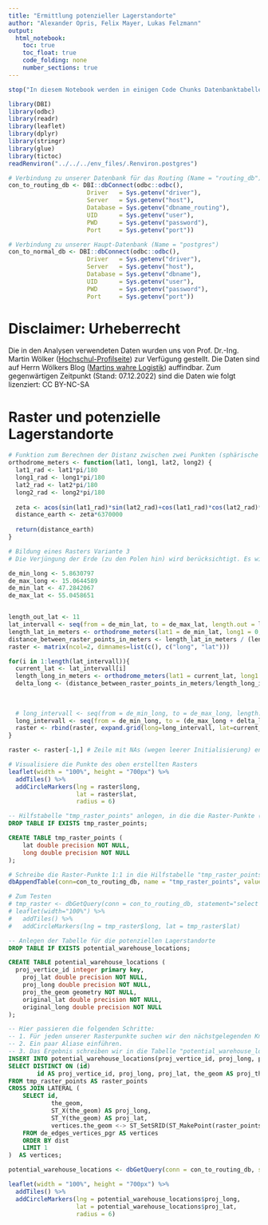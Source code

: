 ```yaml
---
title: "Ermittlung potenzieller Lagerstandorte"
author: "Alexander Opris, Felix Mayer, Lukas Felzmann"
output:
  html_notebook:
    toc: true
    toc_float: true
    code_folding: none
    number_sections: true
---
```


```r
stop("In diesem Notebook werden in einigen Code Chunks Datenbanktabellen neu befüllt. Diese Stop-Anweisung soll verhindern, dass die Chunks versehentlich bei einem 'Run All' ausgeführt und somit unbeabsichtigte Änderungen an der Datenbank vorgenommen werden.")
```


```r
library(DBI)
library(odbc)
library(readr)
library(leaflet)
library(dplyr)
library(stringr)
library(glue)
library(tictoc)
readRenviron("../../../env_files/.Renviron.postgres")
```

```r
# Verbindung zu unserer Datenbank für das Routing (Name = "routing_db")
con_to_routing_db <- DBI::dbConnect(odbc::odbc(),
                      Driver   = Sys.getenv("driver"),
                      Server   = Sys.getenv("host"),
                      Database = Sys.getenv("dbname_routing"),
                      UID      = Sys.getenv("user"),
                      PWD      = Sys.getenv("password"),
                      Port     = Sys.getenv("port"))

# Verbindung zu unserer Haupt-Datenbank (Name = "postgres")
con_to_normal_db <- DBI::dbConnect(odbc::odbc(),
                      Driver   = Sys.getenv("driver"),
                      Server   = Sys.getenv("host"),
                      Database = Sys.getenv("dbname"),
                      UID      = Sys.getenv("user"),
                      PWD      = Sys.getenv("password"),
                      Port     = Sys.getenv("port"))
```


# Disclaimer: Urheberrecht
Die in den Analysen verwendeten Daten wurden uns von Prof. Dr.-Ing. Martin Wölker ([Hochschul-Profilseite](https://www.hs-kl.de/hochschule/profil/personenverzeichnis/detailanzeige-personen/person/martin-woelker)) zur Verfügung gestellt. Die Daten sind auf Herrn Wölkers Blog ([Martins wahre Logistik](https://martins-wahre-logistik.blogspot.com/2022/10/logistics-case-studies-der-lieferschein.html)) auffindbar. Zum gegenwärtigen Zeitpunkt (Stand: 07.12.2022) sind die Daten wie folgt lizenziert: CC BY-NC-SA







# Raster und potenzielle Lagerstandorte
```r
# Funktion zum Berechnen der Distanz zwischen zwei Punkten (sphärische Geometrie wird berücksichtigt)
orthodrome_meters <- function(lat1, long1, lat2, long2) {
  lat1_rad <- lat1*pi/180
  long1_rad <- long1*pi/180
  lat2_rad <- lat2*pi/180
  long2_rad <- long2*pi/180
  
  zeta <- acos(sin(lat1_rad)*sin(lat2_rad)+cos(lat1_rad)*cos(lat2_rad)*cos(long2_rad-long1_rad))
  distance_earth <- zeta*6370000
  
  return(distance_earth)
}
```



```r
# Bildung eines Rasters Variante 3
# Die Verjüngung der Erde (zu den Polen hin) wird berücksichtigt. Es wird (bis auf Rundungsfehler) sichergestellt, dass der Abstand benachbarter Rasterpunkte in lat- und long-Richtung überall gleich ist.

de_min_long <- 5.8630797
de_max_long <- 15.0644589 
de_min_lat <- 47.2842067
de_max_lat <- 55.0458651


length_out_lat <- 11
lat_intervall <- seq(from = de_min_lat, to = de_max_lat, length.out = length_out_lat)
length_lat_in_meters <- orthodrome_meters(lat1 = de_min_lat, long1 = 0, lat2 = de_max_lat, long2 = 0)
distance_between_raster_points_in_meters <- length_lat_in_meters / (length_out_lat-1)
raster <- matrix(ncol=2, dimnames=list(c(), c("long", "lat")))

for(i in 1:length(lat_intervall)){
  current_lat <- lat_intervall[i]
  length_long_in_meters <- orthodrome_meters(lat1 = current_lat, long1 = de_min_long, lat2 = current_lat, long2 = de_max_long)
  delta_long <- (distance_between_raster_points_in_meters/length_long_in_meters) * (de_max_long - de_min_long)
  
  
  
  # long_intervall <- seq(from = de_min_long, to = de_max_long, length.out = length_out_long)
  long_intervall <- seq(from = de_min_long, to = (de_max_long + delta_long), by=delta_long)
  raster <- rbind(raster, expand.grid(long=long_intervall, lat=current_lat))
}

raster <- raster[-1,] # Zeile mit NAs (wegen leerer Initialisierung) entfernen
```



```r
# Visualisiere die Punkte des oben erstellten Rasters
leaflet(width = "100%", height = "700px") %>%
  addTiles() %>% 
  addCircleMarkers(lng = raster$long,
                   lat = raster$lat,
                   radius = 6)
```



```sql
-- Hilfstabelle "tmp_raster_points" anlegen, in die die Raster-Punkte (aus raster) 1:1 reingeschrieben werden sollen (siehe nächster Code Chunk).
DROP TABLE IF EXISTS tmp_raster_points;

CREATE TABLE tmp_raster_points (
	lat double precision NOT NULL,
	long double precision NOT NULL
);
```



```r
# Schreibe die Raster-Punkte 1:1 in die Hilfstabelle "tmp_raster_points"
dbAppendTable(conn=con_to_routing_db, name = "tmp_raster_points", value=raster)
```


```r
# Zum Testen
# tmp_raster <- dbGetQuery(conn = con_to_routing_db, statement="select * from tmp_raster_points")
# leaflet(width="100%") %>%
#   addTiles() %>% 
#   addCircleMarkers(lng = tmp_raster$long, lat = tmp_raster$lat)
```


```sql
-- Anlegen der Tabelle für die potenziellen Lagerstandorte
DROP TABLE IF EXISTS potential_warehouse_locations;

CREATE TABLE potential_warehouse_locations (
  proj_vertice_id integer primary key,
	proj_lat double precision NOT NULL,
	proj_long double precision NOT NULL,
	proj_the_geom geometry NOT NULL,
	original_lat double precision NOT NULL,
	original_long double precision NOT NULL
);
```



```sql
-- Hier passieren die folgenden Schritte:
-- 1. Für jeden unserer Rasterpunkte suchen wir den nächstgelegenden Knoten aus unserer routing_db.
-- 2. Ein paar Aliase einführen.
-- 3. Das Ergebnis schreiben wir in die Tabelle "potential_warehouse_locations"
INSERT INTO potential_warehouse_locations(proj_vertice_id, proj_long, proj_lat, proj_the_geom, original_lat, original_long)
SELECT DISTINCT ON (id)
        id AS proj_vertice_id, proj_long, proj_lat, the_geom AS proj_the_geom, lat AS original_lat, long AS original_long
FROM tmp_raster_points AS raster_points
CROSS JOIN LATERAL (
	SELECT id,
			the_geom,
			ST_X(the_geom) AS proj_long,
			ST_Y(the_geom) AS proj_lat,
			vertices.the_geom <-> ST_SetSRID(ST_MakePoint(raster_points.long, raster_points.lat), 4326) AS dist
	FROM de_edges_vertices_pgr AS vertices
	ORDER BY dist
	LIMIT 1
)  AS vertices;
```



```r
potential_warehouse_locations <- dbGetQuery(conn = con_to_routing_db, statement = "select * from potential_warehouse_locations")

leaflet(width = "100%", height = "700px") %>%
  addTiles() %>%
  addCircleMarkers(lng = potential_warehouse_locations$proj_long,
                   lat = potential_warehouse_locations$proj_lat,
                   radius = 6)
```